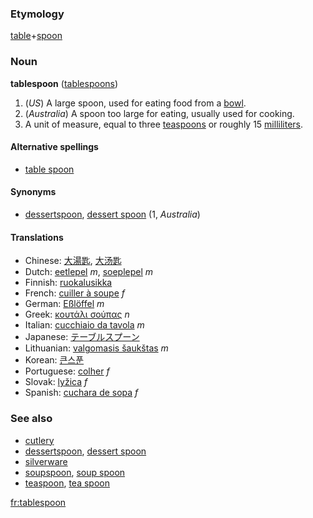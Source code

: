 === Etymology ===
[[table]]+[[spoon]]

=== Noun ===
'''tablespoon''' ([[tablespoons]])

# (''US'') A large spoon, used for eating food from a [[bowl]].
# (''Australia'') A spoon too large for eating, usually used for cooking.
# A unit of measure, equal to three [[teaspoon]]s or roughly 15 [[milliliter]]s.

====Alternative spellings====
*[[table spoon]]

====Synonyms====
*[[dessertspoon]], [[dessert spoon]] (1, ''Australia'')

==== Translations ====
*Chinese: [[大湯匙]], [[大汤匙]]
*Dutch: [[eetlepel]] ''m'', [[soeplepel]] ''m''
*Finnish: [[ruokalusikka]]
*French: [[cuiller à soupe]] ''f''
*German: [[Eßlöffel]] ''m''
*Greek: [[κουτάλι σούπας]] ''n''
*Italian: [[cucchiaio da tavola]] ''m''
*Japanese: [[テーブルスプーン]]
*Lithuanian: [[valgomasis šaukštas]] ''m''
*Korean: [[큰스푼]]
*Portuguese: [[colher]] ''f''
*Slovak: [[lyžica]] ''f''
*Spanish: [[cuchara de sopa]] ''f''

===See also===
*[[cutlery]]
*[[dessertspoon]], [[dessert spoon]]
*[[silverware]]
*[[soupspoon]], [[soup spoon]]
*[[teaspoon]], [[tea spoon]]

[[fr:tablespoon]]